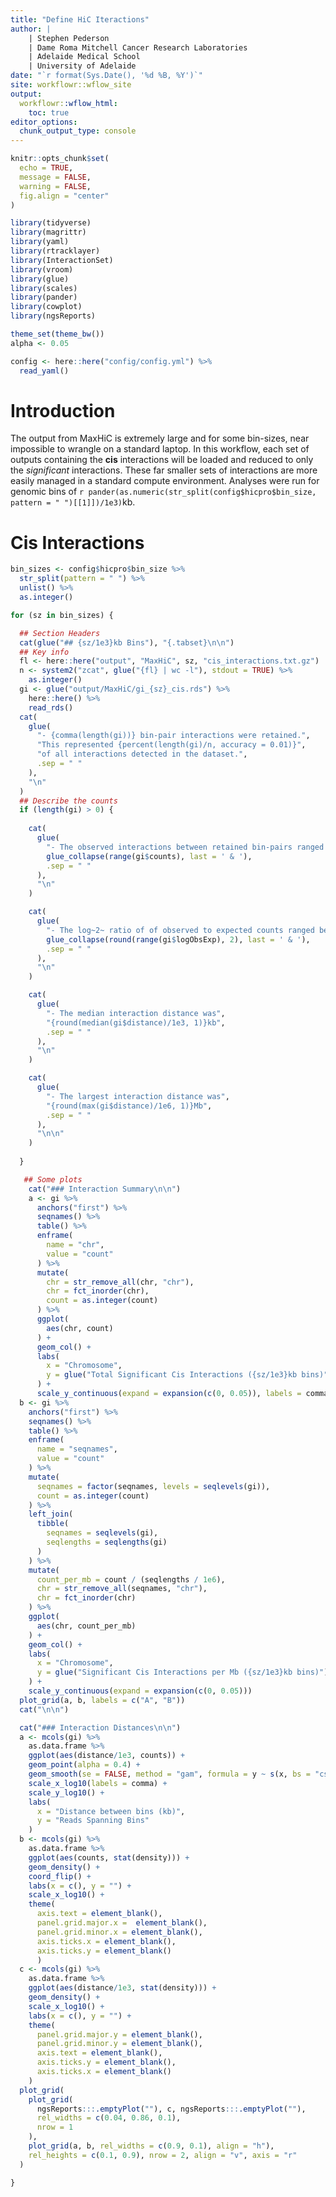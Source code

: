 ```yaml
---
title: "Define HiC Iteractions"
author: |
    | Stephen Pederson
    | Dame Roma Mitchell Cancer Research Laboratories
    | Adelaide Medical School
    | University of Adelaide
date: "`r format(Sys.Date(), '%d %B, %Y')`"
site: workflowr::wflow_site
output:
  workflowr::wflow_html:
    toc: true
editor_options:
  chunk_output_type: console
---
```


```r
knitr::opts_chunk$set(
  echo = TRUE,
  message = FALSE,
  warning = FALSE,
  fig.align = "center"
)
```

```r
library(tidyverse)
library(magrittr)
library(yaml)
library(rtracklayer)
library(InteractionSet)
library(vroom)
library(glue)
library(scales)
library(pander)
library(cowplot)
library(ngsReports)
```


```r
theme_set(theme_bw())
alpha <- 0.05
```


```r
config <- here::here("config/config.yml") %>%
  read_yaml()
```

# Introduction

The output from MaxHiC is extremely large and for some bin-sizes, near impossible to wrangle on a standard laptop.
In this workflow, each set of outputs containing the **cis** interactions will be loaded and reduced to only the *significant* interactions.
These far smaller sets of interactions are more easily managed in a standard compute environment.
Analyses were run for genomic bins of `r pander(as.numeric(str_split(config$hicpro$bin_size, pattern = " ")[[1]])/1e3)`kb.

# Cis Interactions {.tabset}

```r
bin_sizes <- config$hicpro$bin_size %>% 
  str_split(pattern = " ") %>% 
  unlist() %>% 
  as.integer()
```

```r
for (sz in bin_sizes) {

  ## Section Headers
  cat(glue("## {sz/1e3}kb Bins"), "{.tabset}\n\n")
  ## Key info
  fl <- here::here("output", "MaxHiC", sz, "cis_interactions.txt.gz")
  n <- system2("zcat", glue("{fl} | wc -l"), stdout = TRUE) %>% 
    as.integer()
  gi <- glue("output/MaxHiC/gi_{sz}_cis.rds") %>% 
    here::here() %>% 
    read_rds()
  cat(
    glue(
      "- {comma(length(gi))} bin-pair interactions were retained.",
      "This represented {percent(length(gi)/n, accuracy = 0.01)}",
      "of all interactions detected in the dataset.",
      .sep = " "
    ),
    "\n"
  )
  ## Describe the counts
  if (length(gi) > 0) {
    
    cat(
      glue(
        "- The observed interactions between retained bin-pairs ranged between",
        glue_collapse(range(gi$counts), last = ' & '),
        .sep = " "
      ),
      "\n"
    )

    cat(
      glue(
        "- The log~2~ ratio of of observed to expected counts ranged between",
        glue_collapse(round(range(gi$logObsExp), 2), last = ' & '),
        .sep = " "
      ),
      "\n"
    )

    cat(
      glue(
        "- The median interaction distance was",
        "{round(median(gi$distance)/1e3, 1)}kb",
        .sep = " "
      ),
      "\n"
    )

    cat(
      glue(
        "- The largest interaction distance was",
        "{round(max(gi$distance)/1e6, 1)}Mb",
        .sep = " "
      ),
      "\n\n"
    )
    
  }

   ## Some plots
    cat("### Interaction Summary\n\n")
    a <- gi %>%
      anchors("first") %>%
      seqnames() %>%
      table() %>%
      enframe(
        name = "chr",
        value = "count"
      ) %>%
      mutate(
        chr = str_remove_all(chr, "chr"),
        chr = fct_inorder(chr),
        count = as.integer(count)
      ) %>%
      ggplot(
        aes(chr, count)
      ) +
      geom_col() +
      labs(
        x = "Chromosome",
        y = glue("Total Significant Cis Interactions ({sz/1e3}kb bins)")
      ) +
      scale_y_continuous(expand = expansion(c(0, 0.05)), labels = comma)
  b <- gi %>%
    anchors("first") %>%
    seqnames() %>%
    table() %>%
    enframe(
      name = "seqnames",
      value = "count"
    ) %>%
    mutate(
      seqnames = factor(seqnames, levels = seqlevels(gi)),
      count = as.integer(count)
    ) %>% 
    left_join(
      tibble(
        seqnames = seqlevels(gi),
        seqlengths = seqlengths(gi)
      )
    ) %>% 
    mutate(
      count_per_mb = count / (seqlengths / 1e6),
      chr = str_remove_all(seqnames, "chr"),
      chr = fct_inorder(chr)
    ) %>%
    ggplot(
      aes(chr, count_per_mb)
    ) +
    geom_col() +
    labs(
      x = "Chromosome",
      y = glue("Significant Cis Interactions per Mb ({sz/1e3}kb bins)")
    ) +
    scale_y_continuous(expand = expansion(c(0, 0.05)))
  plot_grid(a, b, labels = c("A", "B"))
  cat("\n\n")

  cat("### Interaction Distances\n\n")
  a <- mcols(gi) %>% 
    as.data.frame %>% 
    ggplot(aes(distance/1e3, counts)) + 
    geom_point(alpha = 0.4) + 
    geom_smooth(se = FALSE, method = "gam", formula = y ~ s(x, bs = "cs")) +
    scale_x_log10(labels = comma) +
    scale_y_log10() +
    labs(
      x = "Distance between bins (kb)",
      y = "Reads Spanning Bins"
    )
  b <- mcols(gi) %>%
    as.data.frame %>% 
    ggplot(aes(counts, stat(density))) + 
    geom_density() + 
    coord_flip() + 
    labs(x = c(), y = "") +
    scale_x_log10() +
    theme(
      axis.text = element_blank(), 
      panel.grid.major.x =  element_blank(),
      panel.grid.minor.x = element_blank(),
      axis.ticks.x = element_blank(),
      axis.ticks.y = element_blank()
      )
  c <- mcols(gi) %>%
    as.data.frame %>% 
    ggplot(aes(distance/1e3, stat(density))) + 
    geom_density() + 
    scale_x_log10() +
    labs(x = c(), y = "") +
    theme(
      panel.grid.major.y = element_blank(),
      panel.grid.minor.y = element_blank(),
      axis.text = element_blank(),
      axis.ticks.y = element_blank(), 
      axis.ticks.x = element_blank()
    )
  plot_grid(
    plot_grid(
      ngsReports:::.emptyPlot(""), c, ngsReports:::.emptyPlot(""),
      rel_widths = c(0.04, 0.86, 0.1), 
      nrow = 1
    ),
    plot_grid(a, b, rel_widths = c(0.9, 0.1), align = "h"),
    rel_heights = c(0.1, 0.9), nrow = 2, align = "v", axis = "r"
  )

}
```

